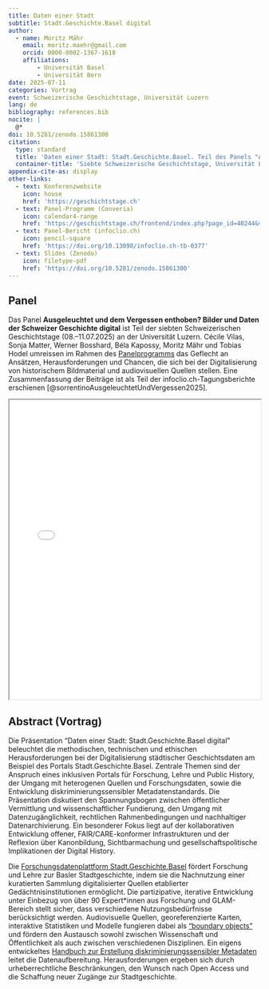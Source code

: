```yaml
---
title: Daten einer Stadt
subtitle: Stadt.Geschichte.Basel digital
author:
  - name: Moritz Mähr
    email: moritz.maehr@gmail.com
    orcid: 0000-0002-1367-1618
    affiliations:
        - Universität Basel
        - Universität Bern
date: 2025-07-11
categories: Vortrag
event: Schweizerische Geschichtstage, Universität Luzern
lang: de
bibliography: references.bib
nocite: |
  @*
doi: 10.5281/zenodo.15861300
citation:
  type: standard
  title: 'Daten einer Stadt: Stadt.Geschichte.Basel. Teil des Panels "Ausgeleuchtet und dem Vergessen enthoben? Bilder und Daten der Schweizer Geschichte digital"'
  container-title: 'Siebte Schweizerische Geschichtstage, Universität Luzern'
appendix-cite-as: display
other-links:
  - text: Konferenzwebsite
    icon: house
    href: 'https://geschichtstage.ch'
  - text: Panel-Programm (Converia)
    icon: calendar4-range
    href: 'https://geschichtstage.ch/frontend/index.php?page_id=40244&v=List&do=15&day=5638&ses=38367#'
  - text: Panel-Bericht (infoclio.ch)
    icon: pencil-square
    href: 'https://doi.org/10.13098/infoclio.ch-tb-0377'
  - text: Slides (Zenodo)
    icon: filetype-pdf
    href: 'https://doi.org/10.5281/zenodo.15861300'
---
```


## Panel

Das Panel **Ausgeleuchtet und dem Vergessen enthoben? Bilder und Daten der Schweizer Geschichte digital** ist Teil der siebten Schweizerischen Geschichtstage (08.–11.07.2025) an der Universität Luzern. Cécile Vilas, Sonja Matter, Werner Bosshard, Béla Kapossy, Moritz Mähr und Tobias Hodel umreissen im Rahmen des [Panelprogramms](https://geschichtstage.ch/frontend/index.php?page_id=40244&v=List&do=15&day=5638&ses=38367#) das Geflecht an Ansätzen, Herausforderungen und Chancen, die sich bei der Digitalisierung von historischem Bildmaterial und audiovisuellen Quellen stellen. Eine Zusammenfassung der Beiträge ist als Teil der infoclio.ch-Tagungsberichte erschienen [@sorrentinoAusgeleuchtetUndVergessen2025].

::: {.callout-tip title="Präsentation anzeigen" icon="false" collapse="true"}
<iframe src="/assets/files/20250711-Moritz_Maehr-SGB_digital.pdf" width="100%" height="600px" loading="lazy" allowfullscreen title="Daten einer Stadt: Stadt.Geschichte.Basel digital">

This browser does not support PDFs. Please <a href="/assets/files/20250711-Moritz_Maehr-SGB_digital.pdf">download the PDF</a> to view it.

</iframe>
:::

## Abstract (Vortrag)

Die Präsentation "Daten einer Stadt: Stadt.Geschichte.Basel digital" beleuchtet die methodischen, technischen und ethischen Herausforderungen bei der Digitalisierung städtischer Geschichtsdaten am Beispiel des Portals Stadt.Geschichte.Basel. Zentrale Themen sind der Anspruch eines inklusiven Portals für Forschung, Lehre und Public History, der Umgang mit heterogenen Quellen und Forschungsdaten, sowie die Entwicklung diskriminierungssensibler Metadatenstandards. Die Präsentation diskutiert den Spannungsbogen zwischen öffentlicher Vermittlung und wissenschaftlicher Fundierung, den Umgang mit Datenzugänglichkeit, rechtlichen Rahmenbedingungen und nachhaltiger Datenarchivierung. Ein besonderer Fokus liegt auf der kollaborativen Entwicklung offener, FAIR/CARE-konformer Infrastrukturen und der Reflexion über Kanonbildung, Sichtbarmachung und gesellschaftspolitische Implikationen der Digital History.

Die [Forschungsdatenplattform Stadt.Geschichte.Basel](https://forschung.stadtgeschichtebasel.ch) fördert Forschung und Lehre zur Basler Stadtgeschichte, indem sie die Nachnutzung einer kuratierten Sammlung digitalisierter Quellen etablierter Gedächtnisinstitutionen ermöglicht. Die partizipative, iterative Entwicklung unter Einbezug von über 90 Expert\*innen aus Forschung und GLAM-Bereich stellt sicher, dass verschiedene Nutzungsbedürfnisse berücksichtigt werden. Audiovisuelle Quellen, georeferenzierte Karten, interaktive Statistiken und Modelle fungieren dabei als ["boundary objects"](/products/talks-posters/boundary-objects/) und fördern den Austausch sowohl zwischen Wissenschaft und Öffentlichkeit als auch zwischen verschiedenen Disziplinen. Ein eigens entwickeltes [Handbuch zur Erstellung diskriminierungssensibler Metadaten](/products/publications/handbuch/) leitet die Datenaufbereitung. Herausforderungen ergeben sich durch urheberrechtliche Beschränkungen, den Wunsch nach Open Access und die Schaffung neuer Zugänge zur Stadtgeschichte.